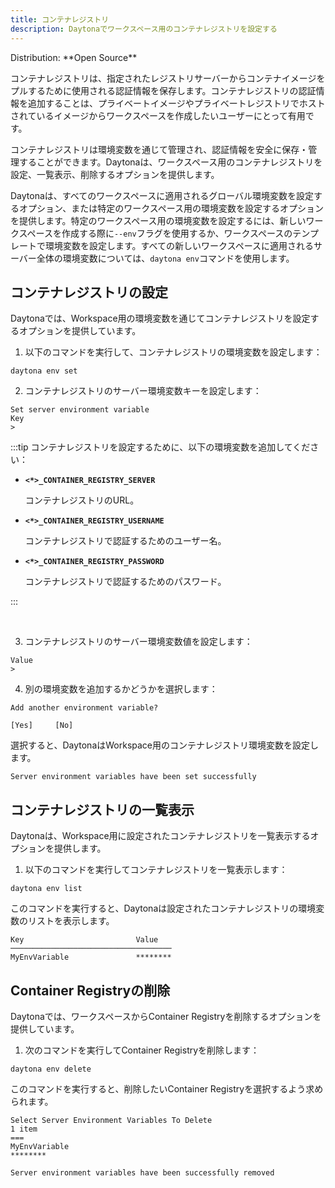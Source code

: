 ```yaml
---
title: コンテナレジストリ
description: Daytonaでワークスペース用のコンテナレジストリを設定する
---
```



<Label>
  Distribution: **Open Source**
</Label>

コンテナレジストリは、指定されたレジストリサーバーからコンテナイメージをプルするために使用される認証情報を保存します。コンテナレジストリの認証情報を追加することは、プライベートイメージやプライベートレジストリでホストされているイメージからワークスペースを作成したいユーザーにとって有用です。

コンテナレジストリは環境変数を通じて管理され、認証情報を安全に保存・管理することができます。Daytonaは、ワークスペース用のコンテナレジストリを設定、一覧表示、削除するオプションを提供します。

Daytonaは、すべてのワークスペースに適用されるグローバル環境変数を設定するオプション、または特定のワークスペース用の環境変数を設定するオプションを提供します。特定のワークスペース用の環境変数を設定するには、新しいワークスペースを作成する際に`--env`フラグを使用するか、ワークスペースのテンプレートで環境変数を設定します。すべての新しいワークスペースに適用されるサーバー全体の環境変数については、`daytona env`コマンドを使用します。

## コンテナレジストリの設定

Daytonaでは、Workspace用の環境変数を通じてコンテナレジストリを設定するオプションを提供しています。

1. 以下のコマンドを実行して、コンテナレジストリの環境変数を設定します：

```shell
daytona env set
```

2. コンテナレジストリのサーバー環境変数キーを設定します：

```text
Set server environment variable
Key
>
```

:::tip
コンテナレジストリを設定するために、以下の環境変数を追加してください：

- **`<*>_CONTAINER_REGISTRY_SERVER`**

  コンテナレジストリのURL。

- **`<*>_CONTAINER_REGISTRY_USERNAME`**

  コンテナレジストリで認証するためのユーザー名。

- **`<*>_CONTAINER_REGISTRY_PASSWORD`**

  コンテナレジストリで認証するためのパスワード。

:::

<br />

3. コンテナレジストリのサーバー環境変数値を設定します：

```text
Value
>
```

4. 別の環境変数を追加するかどうかを選択します：

```text
Add another environment variable?

[Yes]     [No]
```

選択すると、DaytonaはWorkspace用のコンテナレジストリ環境変数を設定します。

```text
Server environment variables have been set successfully
```

## コンテナレジストリの一覧表示

Daytonaは、Workspace用に設定されたコンテナレジストリを一覧表示するオプションを提供します。

1. 以下のコマンドを実行してコンテナレジストリを一覧表示します：

```shell
daytona env list
```

このコマンドを実行すると、Daytonaは設定されたコンテナレジストリの環境変数のリストを表示します。

```text
Key                         Value
────────────────────────────────────  
MyEnvVariable               ********
```

## Container Registryの削除

Daytonaでは、ワークスペースからContainer Registryを削除するオプションを提供しています。

1. 次のコマンドを実行してContainer Registryを削除します：

```shell
daytona env delete
```

このコマンドを実行すると、削除したいContainer Registryを選択するよう求められます。

```text
Select Server Environment Variables To Delete
1 item
===
MyEnvVariable
********
```

```text
Server environment variables have been successfully removed
```
